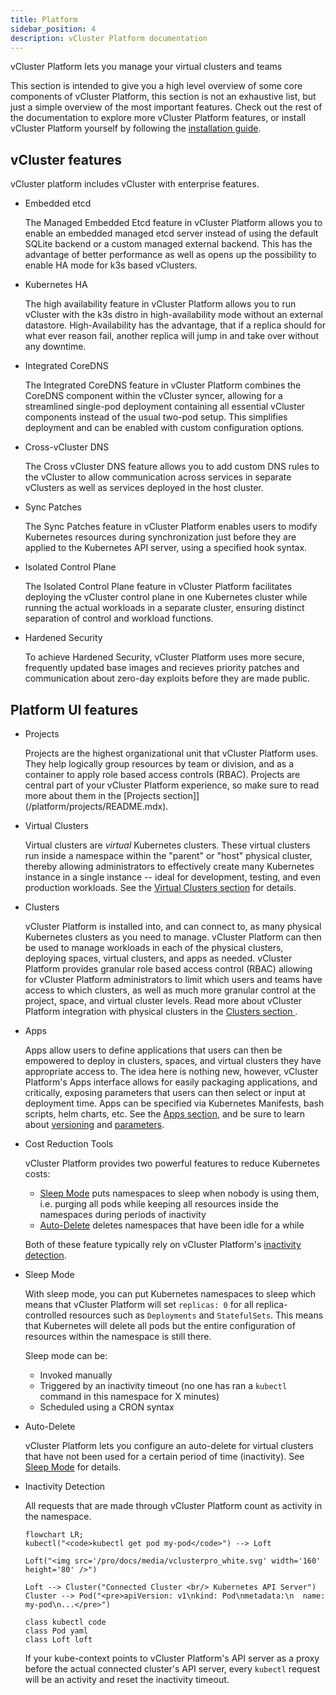 ```yaml
---
title: Platform
sidebar_position: 4
description: vCluster Platform documentation
---
```


vCluster Platform lets you manage your virtual clusters and teams 

This section is intended to give you a high level overview of some core components of vCluster Platform, this
section is not an exhaustive list, but just a simple overview of the most important features. Check out the rest of the
documentation to explore more vCluster Platform features, or install vCluster Platform yourself by
following the [installation guide](/platform/get-started/install.mdx).

## vCluster features

vCluster platform includes vCluster with enterprise features.

- Embedded etcd

  The Managed Embedded Etcd feature in vCluster Platform allows you to enable an embedded managed etcd server instead of using the default SQLite backend or a custom managed external backend. This has the advantage of better performance as well as opens up the possibility to enable HA mode for k3s based vClusters.

- Kubernetes HA

  The high availability feature in vCluster Platform allows you to run vCluster with the k3s distro in high-availability mode without an external datastore. High-Availability has the advantage, that if a replica should for what ever reason fail, another replica will jump in and take over without any downtime.

- Integrated CoreDNS

  The Integrated CoreDNS feature in vCluster Platform combines the CoreDNS component within the vCluster syncer, allowing for a streamlined single-pod deployment containing all essential vCluster components instead of the usual two-pod setup. This simplifies deployment and can be enabled with custom configuration options.

- Cross-vCluster DNS

  The Cross vCluster DNS feature allows you to add custom DNS rules to the vCluster to allow communication across services in separate vClusters as well as services deployed in the host cluster.

- Sync Patches

  The Sync Patches feature in vCluster Platform enables users to modify Kubernetes resources during synchronization just before they are applied to the Kubernetes API server, using a specified hook syntax.

- Isolated Control Plane

  The Isolated Control Plane feature in vCluster Platform facilitates deploying the vCluster control plane in one Kubernetes cluster while running the actual workloads in a separate cluster, ensuring distinct separation of control and workload functions.

- Hardened Security

  To achieve Hardened Security, vCluster Platform uses more secure, frequently updated base images and recieves priority patches and communication about zero-day exploits before they are made public.

## Platform UI features

- Projects

  Projects are the highest organizational unit that vCluster Platform uses. They help logically group resources by team or division, and as a container to apply role based access controls (RBAC). Projects are central part of your vCluster Platform experience, so make sure to read more about them in the [Projects section]](/platform/projects/README.mdx).

- Virtual Clusters

  Virtual clusters are _virtual_ Kubernetes clusters. These virtual clusters run inside a namespace within the "parent" or "host" physical cluster, thereby allowing administrators to effectively create many Kubernetes instance in a single instance -- ideal for development, testing, and even production workloads. See the [Virtual Clusters section](/platform/virtual-clusters/README.mdx) for details.

- Clusters

  vCluster Platform is installed into, and can connect to, as many physical Kubernetes clusters as you need to manage. vCluster Platform can then be used to manage workloads in each of the physical clusters, deploying spaces, virtual clusters, and apps as needed. vCluster Platform provides granular role based access control (RBAC) allowing for vCluster Platform administrators to limit which users and teams have access to which clusters, as well as much more granular control at the project, space, and virtual cluster levels. Read more about vCluster Platform integration with physical clusters in the [Clusters section ](/platform/clusters/README.mdx).

- Apps

  Apps allow users to define applications that users can then be empowered to deploy in clusters, spaces, and virtual clusters they have appropriate access to. The idea here is nothing new, however, vCluster Platform's Apps interface allows for easily packaging applications, and critically, exposing parameters that users can then select or input at deployment time. Apps can be specified via Kubernetes Manifests,
bash scripts, helm charts, etc. See the [Apps section](/platform/apps/README.mdx), and be sure to learn about [versioning](/platform/apps/versioning.mdx) and [parameters](/platform/apps/parameters.mdx).

- Cost Reduction Tools

  vCluster Platform provides two powerful features to reduce Kubernetes costs:

  - [Sleep Mode](##sleep-mode) puts namespaces to sleep when nobody is using them, i.e.
  purging all pods while keeping all resources inside the namespaces during periods of inactivity
  - [Auto-Delete](##auto-delete) deletes namespaces that have been idle for a while

  Both of these feature typically rely on vCluster Platform's [inactivity detection](##inactivity-detection).

- Sleep Mode

  With sleep mode, you can put Kubernetes namespaces to sleep which means that vCluster Platform will set `replicas: 0` for all replica-controlled resources such as `Deployments` and `StatefulSets`. This means that Kubernetes will delete all pods but the entire configuration of resources within the namespace is still there.

  Sleep mode can be:

  - Invoked manually
  - Triggered by an inactivity timeout (no one has ran a `kubectl` command in this namespace for X
  minutes)
  - Scheduled using a CRON syntax

- Auto-Delete

  vCluster Platform lets you configure an auto-delete for virtual clusters that have not been used for a certain period of time (inactivity). See [Sleep Mode](/platform/virtual-clusters/sleep-mode.mdx) for details.


- Inactivity Detection

  All requests that are made through vCluster Platform count as activity in the namespace.

    ```mermaid
    flowchart LR;
    kubectl("<code>kubectl get pod my-pod</code>") --> Loft

    Loft("<img src='/pro/docs/media/vclusterpro_white.svg' width='160' height='80' />")

    Loft --> Cluster("Connected Cluster <br/> Kubernetes API Server")
    Cluster --> Pod("<pre>apiVersion: v1\nkind: Pod\nmetadata:\n  name: my-pod\n...</pre>")

    class kubectl code
    class Pod yaml
    class Loft loft
    ```

  If your kube-context points to vCluster Platform's API server as a proxy before the actual connected cluster's API server, every `kubectl` request will be an activity and reset the inactivity timeout.
